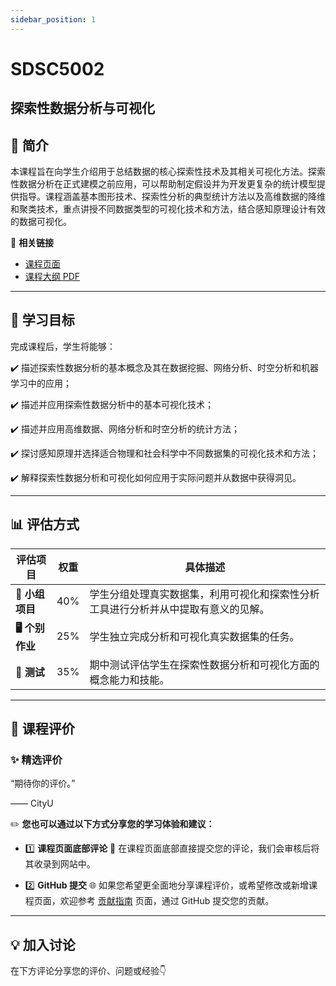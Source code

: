```yaml
---
sidebar_position: 1
---
```


# SDSC5002
## 探索性数据分析与可视化

## **📘 简介**
本课程旨在向学生介绍用于总结数据的核心探索性技术及其相关可视化方法。探索性数据分析在正式建模之前应用，可以帮助制定假设并为开发更复杂的统计模型提供指导。课程涵盖基本图形技术、探索性分析的典型统计方法以及高维数据的降维和聚类技术，重点讲授不同数据类型的可视化技术和方法，结合感知原理设计有效的数据可视化。

🔗 **相关链接**
- [课程页面](https://www.cityu.edu.hk/catalogue/pg/202425/course/SDSC5002.htm)
- [课程大纲 PDF](https://www.cityu.edu.hk/catalogue/pg/202425/course/SDSC5002.pdf)

---

## **🎯 学习目标**

完成课程后，学生将能够：

✔️ 描述探索性数据分析的基本概念及其在数据挖掘、网络分析、时空分析和机器学习中的应用；

✔️ 描述并应用探索性数据分析中的基本可视化技术；

✔️ 描述并应用高维数据、网络分析和时空分析的统计方法；

✔️ 探讨感知原理并选择适合物理和社会科学中不同数据集的可视化技术和方法；

✔️ 解释探索性数据分析和可视化如何应用于实际问题并从数据中获得洞见。

---

## **📊 评估方式**

| **评估项目**           | **权重** | **具体描述**                                                                                       |
|-----------------------|---------|---------------------------------------------------------------------------------------------------|
| **📝 小组项目**         | 40%     | 学生分组处理真实数据集，利用可视化和探索性分析工具进行分析并从中提取有意义的见解。                      |
| **🖥️ 个别作业**         | 25%     | 学生独立完成分析和可视化真实数据集的任务。                                                        |
| **📄 测试**             | 35%     | 期中测试评估学生在探索性数据分析和可视化方面的概念能力和技能。                                        |

---

## **💬 课程评价**

### ✨ **精选评价**
<div className={commentStyles.commentBox}>
    <p className={commentStyles.commentText}>
        “期待你的评价。”
    </p>
    <p className={commentStyles.commentAuthor}>—— CityU</p>
</div>

✏️ **您也可以通过以下方式分享您的学习体验和建议：**

- 1️⃣ **课程页面底部评论**
💬 在课程页面底部直接提交您的评论，我们会审核后将其收录到网站中。

- 2️⃣ **GitHub 提交**
🌐 如果您希望更全面地分享课程评价，或希望修改或新增课程页面，欢迎参考 [贡献指南](/contributing) 页面，通过 GitHub 提交您的贡献。



---


## **💡 加入讨论**

在下方评论分享您的评价、问题或经验👇
<Utterances />